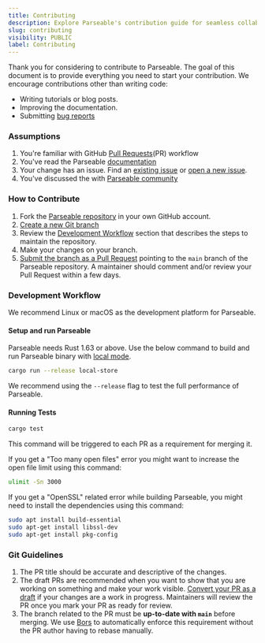 ```yaml
---
title: Contributing
description: Explore Parseable's contribution guide for seamless collaboration. Learn how to contribute effectively and enhance Parseable's development.
slug: contributing
visibility: PUBLIC
label: Contributing
---
```


<head>
<title>Parseable Contribution Guide | Parseable</title>
<meta charSet="utf-8" />
<meta name="twitter:card" content="summary" />
</head>

Thank you for considering to contribute to Parseable. The goal of this document is to provide everything you need to start your contribution. We encourage contributions other than writing code:
- Writing tutorials or blog posts.
- Improving the documentation.
- Submitting [bug reports](https://github.com/parseablehq/parseable/issues/new)

### Assumptions

1. You're familiar with GitHub [Pull Requests](https://help.github.com/en/github/collaborating-with-issues-and-pull-requests/about-pull-requests)(PR) workflow
2. You've read the Parseable [documentation](https://www.parseable.com/docs)
3. Your change has an issue. Find an [existing issue](https://github.com/parseablehq/parseable/issues/) or [open a new issue](https://github.com/parseablehq/parseable/issues/new).
4. You've discussed the  with [Parseable community](https://join.slack.com/t/parseable/shared_invite/zt-23t505gz7-zX4T10OvkS8RAhnme4gDZQ)

### How to Contribute

1. Fork the [Parseable repository](https://help.github.com/en/github/getting-started-with-github/fork-a-repo) in your own GitHub account.
2. [Create a new Git branch](https://help.github.com/en/github/collaborating-with-issues-and-pull-requests/creating-and-deleting-branches-within-your-repository)
3. Review the [Development Workflow](#development-workflow) section that describes the steps to maintain the repository.
4. Make your changes on your branch.
5. [Submit the branch as a Pull Request](https://help.github.com/en/github/collaborating-with-issues-and-pull-requests/creating-a-pull-request-from-a-fork) pointing to the `main` branch of the Parseable repository. A maintainer should comment and/or review your Pull Request within a few days.

### Development Workflow

We recommend Linux or macOS as the development platform for Parseable.

#### Setup and run Parseable

Parseable needs Rust 1.63 or above. Use the below command to build and run Parseable binary with [local mode](https://www.parseable.com/docs/concepts#modes).

```bash
cargo run --release local-store
```

We recommend using the `--release` flag to test the full performance of Parseable.

#### Running Tests

```bash
cargo test
```

This command will be triggered to each PR as a requirement for merging it.

If you get a "Too many open files" error you might want to increase the open file limit using this command:

```bash
ulimit -Sn 3000
```

If you get a "OpenSSL" related error while building Parseable, you might need to install the dependencies using this command:

```bash
sudo apt install build-essential
sudo apt-get install libssl-dev
sudo apt-get install pkg-config
```

### Git Guidelines

1. The PR title should be accurate and descriptive of the changes.
2. The draft PRs are recommended when you want to show that you are working on something and make your work visible. [Convert your PR as a draft](https://help.github.com/en/github/collaborating-with-issues-and-pull-requests/changing-the-stage-of-a-pull-request) if your changes are a work in progress. Maintainers will review the PR once you mark your PR as ready for review.
3. The branch related to the PR must be **up-to-date with `main`** before merging. We use [Bors](https://github.com/bors-ng/bors-ng) to automatically enforce this requirement without the PR author having to rebase manually.
